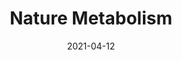 ---
title: Nature Metabolism
date: '2021-04-12'
tags: ['metabolismo', 'nutrizione', 'studio PREDICT']
draft: false
summary: 'I cali glicemici postprandiali prevedono appetito e assunzione calorica e sono determinati dal contenuto del pasto e dalla secrezione di insulina in individui sani: lo studio PREDICT 1'
url : 'https://www.nature.com/articles/s42255-021-00383-x'
key : it
---